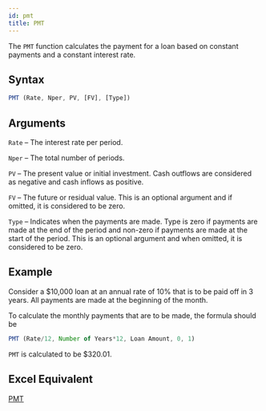 ```yaml
---
id: pmt
title: PMT
---
```

The `PMT` function calculates the payment for a loan based on constant payments and a constant interest rate.

## Syntax
```javascript
PMT (Rate, Nper, PV, [FV], [Type])
```
## Arguments
`Rate` – The interest rate per period. 

`Nper` – The total number of periods.

`PV`  –  The present value or initial investment. Cash outflows are considered as negative and cash inflows as positive.

`FV` – The future or residual value. This is an optional argument and if omitted, it is considered to be zero.

`Type` – Indicates when the payments are made. Type is zero if payments are made at the end of the period and non-zero if payments are made at the start of the period. This is an optional argument and when omitted, it is considered to be zero.

## Example
Consider a $10,000 loan at an annual rate of 10% that is to be paid off in 3 years. All payments are made at the beginning of the month.

To calculate the monthly payments that are to be made, the formula should be 
```javascript
PMT (Rate/12, Number of Years*12, Loan Amount, 0, 1)
```
`PMT` is calculated to be $320.01.

## Excel Equivalent
[PMT](https://support.office.com/en-us/article/PMT-function-0214DA64-9A63-4996-BC20-214433FA6441)

